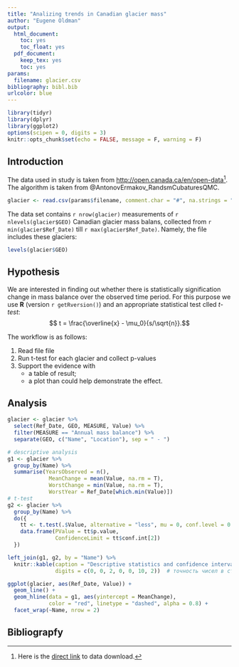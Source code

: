 ```yaml
---
title: "Analizing trends in Canadian glacier mass"
author: "Eugene Oldman"
output:
  html_document:
    toc: yes
    toc_float: yes
  pdf_document:
    keep_tex: yes
    toc: yes
params:
  filename: glacier.csv
bibliography: bibl.bib
urlcolor: blue
---
```


```r
library(tidyr)
library(dplyr)
library(ggplot2)
options(scipen = 0, digits = 3)
knitr::opts_chunk$set(echo = FALSE, message = F, warning = F)
```

## Introduction

The data used in study is taken from <http://open.canada.ca/en/open-data>[^1]. The
algorithm is taken from @AntonovErmakov_RandsmCubaturesQMC.

[^1]: Here is the [direct link](http://www20.statcan.gc.ca/tables-tableaux/cansim/csv/01530102-eng.zip)
to data download.

```r
glacier <- read.csv(params$filename, comment.char = "#", na.strings = "..")
```

The data set contains `r nrow(glacier)` measurements of `r nlevels(glacier$GEO)` 
Canadian glacier mass balans, collected from `r min(glacier$Ref_Date)` till 
`r max(glacier$Ref_Date)`. Namely, the file includes these glaciers:

```r
levels(glacier$GEO)
```

## Hypothesis

We are interested in finding out whether there is statistically
signification change in mass balance over the observed time period. For this 
purpose we use **R** (version `r getRversion()`) and an appropriate 
statistical test clled _t-test_: $$ t = \frac{\overline{x} - \mu_0}{s/\sqrt{n}}.$$

The workflow is as follows:

1. Read file file
2. Run t-test for each glacier and collect p-values
3. Support the evidence with 
    + a table of result;
    + a plot than could help demonstrate the effect.

## Analysis

```r
glacier <- glacier %>% 
  select(Ref_Date, GEO, MEASURE, Value) %>% 
  filter(MEASURE == "Annual mass balance") %>% 
  separate(GEO, c("Name", "Location"), sep = " - ")

# descriptive analysis
g1 <- glacier %>% 
  group_by(Name) %>% 
  summarise(YearsObserved = n(),
             MeanChange = mean(Value, na.rm = T),
             WorstChange = min(Value, na.rm = T),
             WorstYear = Ref_Date[which.min(Value)])
# t-test
g2 <- glacier %>% 
  group_by(Name) %>% 
  do({
    tt <- t.test(.$Value, alternative = "less", mu = 0, conf.level = 0.99)
    data.frame(PValue = tt$p.value,
               ConfidenceLimit = tt$conf.int[2])
  })

left_join(g1, g2, by = "Name") %>% 
  knitr::kable(caption = "Descriptive statistics and confidence intervals",
               digits = c(0, 0, 2, 0, 0, 10, 2))  # точность чисел в столбцах
```

    
```r
ggplot(glacier, aes(Ref_Date, Value)) + 
  geom_line() +
  geom_hline(data = g1, aes(yintercept = MeanChange),
             color = "red", linetype = "dashed", alpha = 0.8) +
  facet_wrap(~Name, nrow = 2)
```

## Bibliograpfy
